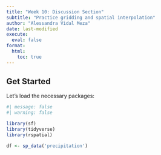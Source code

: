 ```yaml
---
title: "Week 10: Discussion Section"
subtitle: "Practice gridding and spatial interpolation"
author: "Alessandra Vidal Meza"
date: last-modified
execute: 
  eval: false
format:
  html:
    toc: true
---
```


## Get Started

Let's load the necessary packages:

```r
#| message: false
#| warning: false

library(sf)
library(tidyverse)
library(rspatial)
```

```r
df <- sp_data('precipitation')
```

```r

```

